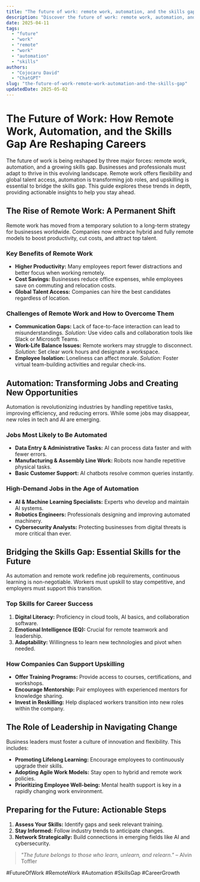 ```yaml
---
title: "The future of work: remote work, automation, and the skills gap"
description: "Discover the future of work: remote work, automation, and the skills gap with this in-depth guide, providing actionable insights and practical tips to boost your knowledge and results."
date: 2025-04-11
tags:
  - "future"
  - "work"
  - "remote"
  - "work"
  - "automation"
  - "skills"
authors:
  - "Cojocaru David"
  - "ChatGPT"
slug: "the-future-of-work-remote-work-automation-and-the-skills-gap"
updatedDate: 2025-05-02
---
```


# The Future of Work: How Remote Work, Automation, and the Skills Gap Are Reshaping Careers  

The future of work is being reshaped by three major forces: remote work, automation, and a growing skills gap. Businesses and professionals must adapt to thrive in this evolving landscape. Remote work offers flexibility and global talent access, automation is transforming job roles, and upskilling is essential to bridge the skills gap. This guide explores these trends in depth, providing actionable insights to help you stay ahead.  

## The Rise of Remote Work: A Permanent Shift  

Remote work has moved from a temporary solution to a long-term strategy for businesses worldwide. Companies now embrace hybrid and fully remote models to boost productivity, cut costs, and attract top talent.  

### Key Benefits of Remote Work  

- **Higher Productivity:** Many employees report fewer distractions and better focus when working remotely.  
- **Cost Savings:** Businesses reduce office expenses, while employees save on commuting and relocation costs.  
- **Global Talent Access:** Companies can hire the best candidates regardless of location.  

### Challenges of Remote Work and How to Overcome Them  

- **Communication Gaps:** Lack of face-to-face interaction can lead to misunderstandings. *Solution:* Use video calls and collaboration tools like Slack or Microsoft Teams.  
- **Work-Life Balance Issues:** Remote workers may struggle to disconnect. *Solution:* Set clear work hours and designate a workspace.  
- **Employee Isolation:** Loneliness can affect morale. *Solution:* Foster virtual team-building activities and regular check-ins.  

## Automation: Transforming Jobs and Creating New Opportunities  

Automation is revolutionizing industries by handling repetitive tasks, improving efficiency, and reducing errors. While some jobs may disappear, new roles in tech and AI are emerging.  

### Jobs Most Likely to Be Automated  

- **Data Entry & Administrative Tasks:** AI can process data faster and with fewer errors.  
- **Manufacturing & Assembly Line Work:** Robots now handle repetitive physical tasks.  
- **Basic Customer Support:** AI chatbots resolve common queries instantly.  

### High-Demand Jobs in the Age of Automation  

- **AI & Machine Learning Specialists:** Experts who develop and maintain AI systems.  
- **Robotics Engineers:** Professionals designing and improving automated machinery.  
- **Cybersecurity Analysts:** Protecting businesses from digital threats is more critical than ever.  

## Bridging the Skills Gap: Essential Skills for the Future  

As automation and remote work redefine job requirements, continuous learning is non-negotiable. Workers must upskill to stay competitive, and employers must support this transition.  

### Top Skills for Career Success  

1. **Digital Literacy:** Proficiency in cloud tools, AI basics, and collaboration software.  
2. **Emotional Intelligence (EQ):** Crucial for remote teamwork and leadership.  
3. **Adaptability:** Willingness to learn new technologies and pivot when needed.  

### How Companies Can Support Upskilling  

- **Offer Training Programs:** Provide access to courses, certifications, and workshops.  
- **Encourage Mentorship:** Pair employees with experienced mentors for knowledge sharing.  
- **Invest in Reskilling:** Help displaced workers transition into new roles within the company.  

## The Role of Leadership in Navigating Change  

Business leaders must foster a culture of innovation and flexibility. This includes:  

- **Promoting Lifelong Learning:** Encourage employees to continuously upgrade their skills.  
- **Adopting Agile Work Models:** Stay open to hybrid and remote work policies.  
- **Prioritizing Employee Well-being:** Mental health support is key in a rapidly changing work environment.  

## Preparing for the Future: Actionable Steps  

1. **Assess Your Skills:** Identify gaps and seek relevant training.  
2. **Stay Informed:** Follow industry trends to anticipate changes.  
3. **Network Strategically:** Build connections in emerging fields like AI and cybersecurity.  

> _"The future belongs to those who learn, unlearn, and relearn."_ – Alvin Toffler  

#FutureOfWork #RemoteWork #Automation #SkillsGap #CareerGrowth  